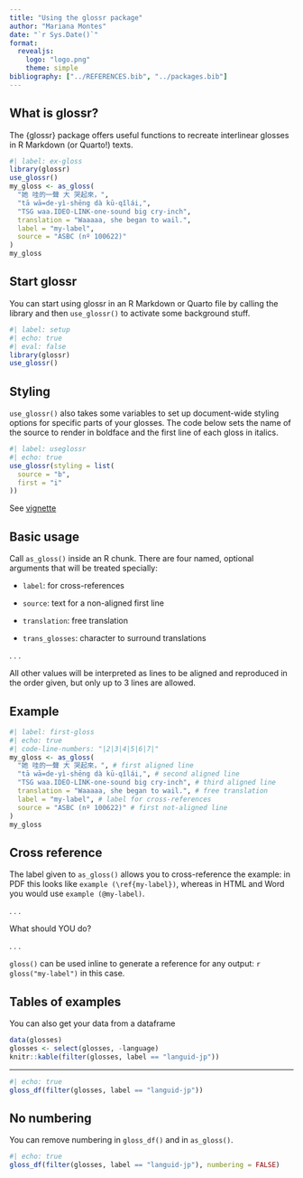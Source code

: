 ```yaml
---
title: "Using the glossr package"
author: "Mariana Montes"
date: "`r Sys.Date()`"
format:
  revealjs:
    logo: "logo.png"
    theme: simple
bibliography: ["../REFERENCES.bib", "../packages.bib"]
---
```


## What is glossr?

The {glossr} package offers useful functions to recreate interlinear glosses in R Markdown (or Quarto!) texts.

```r
#| label: ex-gloss
library(glossr)
use_glossr()
my_gloss <- as_gloss(
  "她 哇的一聲 大 哭起來，",
  "tā wā=de-yì-shēng dà kū-qǐlái,",
  "TSG waa.IDEO-LINK-one-sound big cry-inch",
  translation = "Waaaaa, she began to wail.",
  label = "my-label",
  source = "ASBC (nº 100622)"
)
my_gloss
```

## Start glossr

You can start using glossr in an R Markdown or Quarto file by calling the library and then `use_glossr()` to activate some background stuff.

```r
#| label: setup
#| echo: true
#| eval: false
library(glossr)
use_glossr()
```

## Styling

`use_glossr()` also takes some variables to set up document-wide styling options for specific parts of your glosses. The code below sets the name of the source to render in boldface and the first line of each gloss in italics.

```r
#| label: useglossr
#| echo: true
use_glossr(styling = list(
  source = "b",
  first = "i"
))
```

::: footer

See [vignette](https://montesmariana.github.io/glossr/articles/styling.html)

:::

## Basic usage

Call `as_gloss()` inside an R chunk. There are four named, optional arguments that will be treated specially:

::: {.incremental}

- `label`: for cross-references

- `source`: text for a non-aligned first line

- `translation`: free translation

- `trans_glosses`: character to surround translations

:::

. . .

All other values will be interpreted as lines to be aligned and reproduced in the order given, but only up to 3 lines are allowed.

## Example

```r
#| label: first-gloss
#| echo: true
#| code-line-numbers: "|2|3|4|5|6|7|"
my_gloss <- as_gloss(
  "她 哇的一聲 大 哭起來，", # first aligned line
  "tā wā=de-yì-shēng dà kū-qǐlái,", # second aligned line
  "TSG waa.IDEO-LINK-one-sound big cry-inch", # third aligned line
  translation = "Waaaaa, she began to wail.", # free translation
  label = "my-label", # label for cross-references
  source = "ASBC (nº 100622)" # first not-aligned line
)
my_gloss
```

## Cross reference

The label given to `as_gloss()` allows you to cross-reference the example: in PDF this looks like `example (\ref{my-label})`, whereas in HTML and Word you would use `example (@my-label)`.

. . .

What should YOU do?

. . . 

::: callout-tip

`gloss()` can be used inline to generate a reference for any output: `r gloss("my-label")` in this case.

:::

## Tables of examples {.smaller}

You can also get your data from a dataframe

```r
data(glosses)
glosses <- select(glosses, -language)
knitr::kable(filter(glosses, label == "languid-jp"))
```

---

```r
#| echo: true
gloss_df(filter(glosses, label == "languid-jp"))
```

## No numbering

You can remove numbering in `gloss_df()` and in `as_gloss()`.

```r
#| echo: true
gloss_df(filter(glosses, label == "languid-jp"), numbering = FALSE)
```


